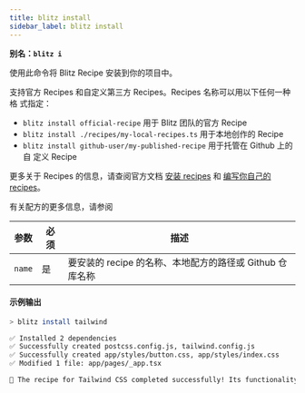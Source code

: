 ```yaml
---
title: blitz install
sidebar_label: blitz install
---
```


**别名：`blitz i`**

使用此命令将 Blitz Recipe 安装到你的项目中。

支持官方 Recipes 和自定义第三方 Recipes。Recipes 名称可以用以下任何一种格
式指定：

- `blitz install official-recipe` 用于 Blitz 团队的官方 Recipe
- `blitz install ./recipes/my-local-recipes.ts` 用于本地创作的 Recipe
- `blitz install github-user/my-published-recipe` 用于托管在 Github 上的自
  定义 Recipe

更多关于 Recipes 的信息，请查阅官方文档 [安装 recipes](using-recipes) 和
[编写你自己的 recipes](writing-recipes)。

有关配方的更多信息，请参阅

| 参数   | 必须 | 描述                                                     |
| ------ | ---- | -------------------------------------------------------- |
| `name` | 是   | 要安装的 recipe 的名称、本地配方的路径或 Github 仓库名称 |

#### 示例输出

```bash
> blitz install tailwind

✅ Installed 2 dependencies
✅ Successfully created postcss.config.js, tailwind.config.js
✅ Successfully created app/styles/button.css, app/styles/index.css
✅ Modified 1 file: app/pages/_app.tsx

🎉 The recipe for Tailwind CSS completed successfully! Its functionality is now fully configured in your Blitz app.
```
